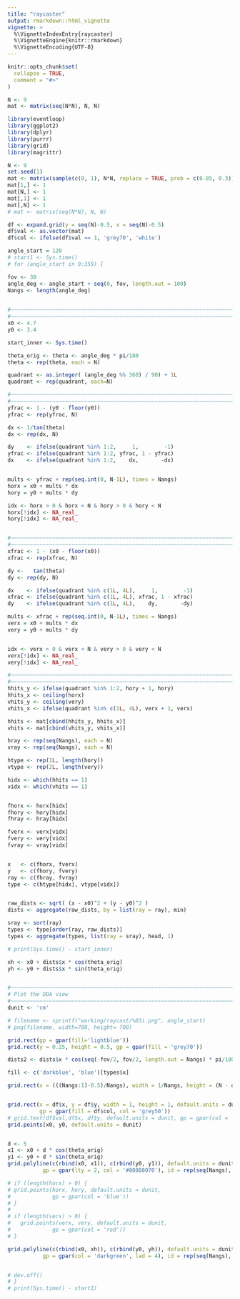 ```yaml
---
title: "raycaster"
output: rmarkdown::html_vignette
vignette: >
  %\VignetteIndexEntry{raycaster}
  %\VignetteEngine{knitr::rmarkdown}
  %\VignetteEncoding{UTF-8}
---
```


```r
knitr::opts_chunk$set(
  collapse = TRUE,
  comment = "#>"
)
```


```r
N <- 9
mat <- matrix(seq(N*N), N, N)
```


```r
library(eventloop)
library(ggplot2)
library(dplyr)
library(purrr)
library(grid)
library(magrittr)

N <- 9
set.seed(1)
mat <- matrix(sample(c(0, 1), N*N, replace = TRUE, prob = c(0.85, 0.3)), N, N)
mat[1,] <- 1
mat[N,] <- 1
mat[,1] <- 1
mat[,N] <- 1
# mat <- matrix(seq(N*N), N, N)

df <- expand.grid(y = seq(N)-0.5, x = seq(N)-0.5)
df$val <- as.vector(mat)
df$col <- ifelse(df$val == 1, 'grey70', 'white')

angle_start = 120
# start1 <- Sys.time()
# for (angle_start in 0:359) {

fov <- 30
angle_deg <- angle_start + seq(0, fov, length.out = 100)
Nangs <- length(angle_deg)

  
#~~~~~~~~~~~~~~~~~~~~~~~~~~~~~~~~~~~~~~~~~~~~~~~~~~~~~~~~~~~~~~~~~~~~~~~~~~~~~
#~~~~~~~~~~~~~~~~~~~~~~~~~~~~~~~~~~~~~~~~~~~~~~~~~~~~~~~~~~~~~~~~~~~~~~~~~~~~~
x0 <- 4.7
y0 <- 3.4

start_inner <- Sys.time() 

theta_orig <- theta <- angle_deg * pi/180
theta <- rep(theta, each = N)

quadrant <- as.integer( (angle_deg %% 360) / 90) + 1L
quadrant <- rep(quadrant, each=N)

#~~~~~~~~~~~~~~~~~~~~~~~~~~~~~~~~~~~~~~~~~~~~~~~~~~~~~~~~~~~~~~~~~~~~~~~~~~~~~
#~~~~~~~~~~~~~~~~~~~~~~~~~~~~~~~~~~~~~~~~~~~~~~~~~~~~~~~~~~~~~~~~~~~~~~~~~~~~~
yfrac <- 1 - (y0 - floor(y0))
yfrac <- rep(yfrac, N)

dx <- 1/tan(theta)
dx <- rep(dx, N)

dy    <- ifelse(quadrant %in% 1:2,     1,        -1)
yfrac <- ifelse(quadrant %in% 1:2, yfrac, 1 - yfrac)
dx    <- ifelse(quadrant %in% 1:2,    dx,       -dx)


mults <- yfrac + rep(seq.int(0, N-1L), times = Nangs)
horx = x0 + mults * dx
hory = y0 + mults * dy

idx <- horx > 0 & horx < N & hory > 0 & hory < N
horx[!idx] <- NA_real_
hory[!idx] <- NA_real_


#~~~~~~~~~~~~~~~~~~~~~~~~~~~~~~~~~~~~~~~~~~~~~~~~~~~~~~~~~~~~~~~~~~~~~~~~~~~~~
#~~~~~~~~~~~~~~~~~~~~~~~~~~~~~~~~~~~~~~~~~~~~~~~~~~~~~~~~~~~~~~~~~~~~~~~~~~~~~
xfrac <- 1 - (x0 - floor(x0))
xfrac <- rep(xfrac, N)

dy <-   tan(theta)
dy <- rep(dy, N)

dx    <- ifelse(quadrant %in% c(1L, 4L),     1,        -1)
xfrac <- ifelse(quadrant %in% c(1L, 4L), xfrac, 1 - xfrac)
dy    <- ifelse(quadrant %in% c(1L, 4L),    dy,       -dy)

mults <- xfrac + rep(seq.int(0, N-1L), times = Nangs)
verx = x0 + mults * dx
very = y0 + mults * dy


idx <- verx > 0 & verx < N & very > 0 & very < N
verx[!idx] <- NA_real_
very[!idx] <- NA_real_

#~~~~~~~~~~~~~~~~~~~~~~~~~~~~~~~~~~~~~~~~~~~~~~~~~~~~~~~~~~~~~~~~~~~~~~~~~~~~~
#~~~~~~~~~~~~~~~~~~~~~~~~~~~~~~~~~~~~~~~~~~~~~~~~~~~~~~~~~~~~~~~~~~~~~~~~~~~~~
hhits_y <- ifelse(quadrant %in% 1:2, hory + 1, hory)
hhits_x <- ceiling(horx)
vhits_y <- ceiling(very)
vhits_x <- ifelse(quadrant %in% c(1L, 4L), verx + 1, verx)

hhits <- mat[cbind(hhits_y, hhits_x)]
vhits <- mat[cbind(vhits_y, vhits_x)]

hray <- rep(seq(Nangs), each = N)
vray <- rep(seq(Nangs), each = N)

htype <- rep(1L, length(hory))
vtype <- rep(2L, length(very))

hidx <- which(hhits == 1)
vidx <- which(vhits == 1)


fhorx <- horx[hidx]
fhory <- hory[hidx]
fhray <- hray[hidx]

fverx <- verx[vidx]
fvery <- very[vidx]
fvray <- vray[vidx]


x   <- c(fhorx, fverx)
y   <- c(fhory, fvery)
ray <- c(fhray, fvray)
type <- c(htype[hidx], vtype[vidx])


raw_dists <- sqrt( (x - x0)^2 + (y - y0)^2 )
dists <- aggregate(raw_dists, by = list(ray = ray), min)

sray <- sort(ray)
types <- type[order(ray, raw_dists)]
types <- aggregate(types, list(ray = sray), head, 1)

# print(Sys.time() - start_inner)

xh <- x0 + dists$x * cos(theta_orig)
yh <- y0 + dists$x * sin(theta_orig)


#~~~~~~~~~~~~~~~~~~~~~~~~~~~~~~~~~~~~~~~~~~~~~~~~~~~~~~~~~~~~~~~~~~~~~~~~~~~~~
# Plot the DDA view
#~~~~~~~~~~~~~~~~~~~~~~~~~~~~~~~~~~~~~~~~~~~~~~~~~~~~~~~~~~~~~~~~~~~~~~~~~~~~~
dunit <- 'cm'

# filename <- sprintf("working/raycast/%03i.png", angle_start)
# png(filename, width=700, height= 700)

grid.rect(gp = gpar(fill='lightblue'))
grid.rect(y = 0.25, height = 0.5, gp = gpar(fill = 'grey70'))

dists2 <- dists$x * cos(seq(-fov/2, fov/2, length.out = Nangs) * pi/180)

fill <- c('darkblue', 'blue')[types$x]

grid.rect(x = (((Nangs:1)-0.5)/Nangs), width = 1/Nangs, height = (N - dists2)/15, gp = gpar(col=NA, fill=fill))


grid.rect(x = df$x, y = df$y, width = 1, height = 1, default.units = dunit,
          gp = gpar(fill = df$col, col = 'grey50'))
# grid.text(df$val,df$x, df$y, default.units = dunit, gp = gpar(col = 'grey40'))
grid.points(x0, y0, default.units = dunit)


d <- 5
x1 <- x0 + d * cos(theta_orig)
y1 <- y0 + d * sin(theta_orig)
grid.polyline(c(rbind(x0, x1)), c(rbind(y0, y1)), default.units = dunit,
           gp = gpar(lty = 2, col = '#80808070'), id = rep(seq(Nangs), each = 2))

# if (length(horx) > 0) {
# grid.points(horx, hory, default.units = dunit,
#             gp = gpar(col = 'blue'))
# }
# 
# if (length(verx) > 0) {
#   grid.points(verx, very, default.units = dunit,
#             gp = gpar(col = 'red'))
# }

grid.polyline(c(rbind(x0, xh)), c(rbind(y0, yh)), default.units = dunit,
           gp = gpar(col = 'darkgreen', lwd = 4), id = rep(seq(Nangs), each = 2))


# dev.off()
# }
# print(Sys.time() - start1)
```






